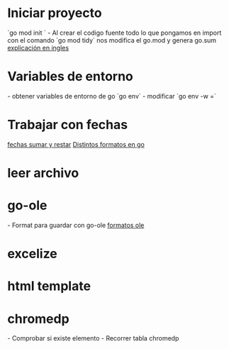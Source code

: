 = Iniciar proyecto =
`go mod init <nombre del proyecto>`
- Al crear el codigo fuente todo lo que pongamos en import con el comando `go mod tidy` nos modifica el go.mod y genera go.sum
[[https://golangbyexample.com/go-mod-sum-module/|explicación en ingles]]
= Variables de entorno =

- obtener variables de entorno de go `go env` 
- modificar `go env -w <nombre variable>=<valor>`
= Trabajar con fechas =
[[https://golangbyexample.com/add-or-subtract-to-time-go/|fechas sumar y restar]]
[[https://gist.github.com/ik5/672405e8d0c10b5fb6f3d5e4a32a95a5|Distintos formatos en go]]
{{{go
package main

import (
	"fmt"
	"time"
)

func main() {
	fmt.Println("Times: ")
	t := time.Now()
	loc, err := time.LoadLocation("Asia/Jerusalem")

	if err != nil {
		fmt.Println("Opps: ", err)
		return
	}

	fmt.Printf("Format: dd/mm/yy hh:MM:ss PM Mon - %s \n", t.In(loc).Format("02/01/06 03:04:05 PM Jan"))
	fmt.Printf("Format: dd/mm/yy hh:MM:ss PM Da Mon - %s \n", t.In(loc).Format("02/01/06 03:04:05 PM Mon Jan"))
	fmt.Printf("Format: dd/mm/yy hh:MM:ss PM Day Month - %s \n", t.In(loc).Format("02/01/06 03:04:05 PM Monay January"))
	fmt.Printf("Format: d/m/y h:M:s PM - %s\n", t.In(loc).Format("2/1/6 3:4:5 PM"))
	fmt.Printf("Format: _d/m/y h:M:s PM - %s\n", t.In(loc).Format("_2/1/6 3:4:5 PM"))
	fmt.Printf("Format: dd/mm/yy hh:MM:ss PM - %s \n", t.In(loc).Format("02/01/06 03:04:05 PM"))
	fmt.Printf("Format: dd/mm/yyyy hh:MM:ss PM - %s \n", t.In(loc).Format("02/01/2006 03:04:05 PM"))
	fmt.Printf("Format: dd/mm/yyyy hh:MM:ss.ms PM - %s \n", t.In(loc).Format("02/01/2006 03:04:05.000 PM"))
	fmt.Printf("Format: dd/mm/yyyy hh:MM:ss.000ms PM - %s \n", t.In(loc).Format("02/01/2006 03:04:05.000000 PM"))
	fmt.Printf("Format: dd/mm/yyyy hh:MM:ss.000000ms PM - %s \n", t.In(loc).Format("02/01/2006 03:04:05.000000000 PM"))
	fmt.Printf("Format dd/mm/yyyy hh:MM:ss TZName - %s\n", t.In(loc).Format("02/01/2006 15:04:05 MST"))
	fmt.Printf("Format dd/mm/yyyy hh:MM:ss Z - %s\n", t.In(loc).Format("02/01/2006 15:04:05 Z7"))
	fmt.Printf("Format dd/mm/yyyy hh:MM:ss Z - %s\n", t.In(loc).Format("02/01/2006 15:04:05 Z07"))
	fmt.Printf("Format dd/mm/yyyy hh:MM:ss ZZ - %s\n", t.In(loc).Format("02/01/2006 15:04:05 Z0700"))
	fmt.Printf("Format dd/mm/yyyy hh:MM:ss Z:Z - %s\n", t.In(loc).Format("02/01/2006 15:04:05 Z07:00"))
	fmt.Printf("Format dd/mm/yyyy hh:MM:ss Z:Z - %s\n", t.In(loc).Format("02/01/2006 15:04:05 -07:00"))
}


/* Output:
Times: 
Format: dd/mm/yy hh:MM:ss PM Mon - 09/11/16 10:56:30 AM Nov 
Format: dd/mm/yy hh:MM:ss PM Da Mon - 09/11/16 10:56:30 AM Wed Nov 
Format: dd/mm/yy hh:MM:ss PM Day Month - 09/11/16 10:56:30 AM Monay November 
Format: d/m/y h:M:s PM - 9/11/6 10:56:30 AM
Format: _d/m/y h:M:s PM -  9/11/6 10:56:30 AM
Format: dd/mm/yy hh:MM:ss PM - 09/11/16 10:56:30 AM 
Format: dd/mm/yyyy hh:MM:ss PM - 09/11/2016 10:56:30 AM 
Format: dd/mm/yyyy hh:MM:ss.ms PM - 09/11/2016 10:56:30.952 AM 
Format: dd/mm/yyyy hh:MM:ss.000ms PM - 09/11/2016 10:56:30.952216 AM 
Format: dd/mm/yyyy hh:MM:ss.000000ms PM - 09/11/2016 10:56:30.952216972 AM 
Format dd/mm/yyyy hh:MM:ss TZName - 09/11/2016 10:56:30 IST
Format dd/mm/yyyy hh:MM:ss Z - 09/11/2016 10:56:30 Z7
Format dd/mm/yyyy hh:MM:ss Z - 09/11/2016 10:56:30 +02
Format dd/mm/yyyy hh:MM:ss ZZ - 09/11/2016 10:56:30 +0200
Format dd/mm/yyyy hh:MM:ss Z:Z - 09/11/2016 10:56:30 +02:00
Format dd/mm/yyyy hh:MM:ss Z:Z - 09/11/2016 10:56:30 +02:00
*/
}}}

= leer archivo =
{{{go
content, err := ioutil.ReadFile("thermopylae.txt")

 if err != nil {
      log.Fatal(err)
 }

fmt.Println(string(content))
}}}
= go-ole =
- Format para guardar con go-ole [[https://docs.microsoft.com/es-es/office/vba/api/Excel.XlFileFormat|formatos ole]]
= excelize =
{{{go
func conv(i int) string {
	// Pasamos el indice de numero a cadena

	if i <= 0 {
		return ""
	}

	j := (i - 1) % 26
	l := "ABCDEFGHIJKLMNOPQRSTUVWXYZ"
	s := conv((i - j) / 26)

	return s + string(l[j])
}

}}}
= html template =
{{{go
package main

import (
	"bytes"
	"fmt"
	"html/template"
	"log"
	"os"
)

func main() {

	const tpl = `
<!DOCTYPE html>
<html>
	<head>
		<meta charset="UTF-8">
		<title>{{.Title}}</title>
	</head>
	<body>
		{{range .Items}}<div>{{ . }}</div>{{else}}<div><strong>no rows</strong></div>{{end}}
	</body>
</html>`

	check := func(err error) {
		if err != nil {
			log.Fatal(err)
		}
	}
	t, err := template.New("webpage").Parse(tpl)
	check(err)

	data := struct {
		Title string
		Items []string
	}{
		Title: "My page",
		Items: []string{
			"My photos",
			"My blog",
		},
	}

	err = t.Execute(os.Stdout, data)
	check(err)

	noItems := struct {
		Title string
		Items []string
	}{
		Title: "My another page",
		Items: []string{},
	}

	var tplhtml bytes.Buffer
	err = t.Execute(&tplhtml, noItems)
	check(err)
	prueba := tplhtml.String()
	fmt.Println(prueba)
}
}}}
= chromedp =
{{{go
package main

import (
	"context"
	"flag"
	"fmt"
	"log"
	"time"

	"github.com/chromedp/cdproto/page"
	"github.com/chromedp/chromedp"
	"github.com/chromedp/chromedp/kb"
)

func main() {

	wordPtr := flag.Bool("gui", false, "a bool")
	flag.Parse()
	var ctx context.Context
	var cancel context.CancelFunc
	fmt.Println("word:", *wordPtr)
	if *wordPtr {
		ctx, cancel = chromedp.NewExecAllocator(context.Background(), append(chromedp.DefaultExecAllocatorOptions[:], chromedp.Flag("headless", false))...)
		defer cancel()
		ctx, cancel = chromedp.NewContext(ctx)
		defer cancel()
	} else {
		ctx, cancel = chromedp.NewContext(context.Background())
		defer cancel()

	}

	chromedp.ListenTarget(ctx, func(ev interface{}) {
		if _, ok := ev.(*page.EventJavascriptDialogOpening); ok {
			t := page.HandleJavaScriptDialog(false)
			go func() {
				if err := chromedp.Run(ctx, t); err != nil {
					// handle error
				}

				// ok
			}()
		}
	})
	if err := chromedp.Run(ctx,
		chromedp.Navigate("https://extranet2.crm.euskaltel.es/Net.Ap.Acceso/acceso.aspx?target=Login"),
		chromedp.WaitReady("txtUsuario", chromedp.ByID),
		chromedp.SendKeys("txtUsuario", <"Usuario">, chromedp.ByID),
		chromedp.SendKeys("txtPassword", <"Contraseña">, chromedp.ByID),
		chromedp.Click("btnEntrar", chromedp.ByID),
	); err != nil {
		log.Println(err)
	}

	// time.Sleep(60 * time.Second)
	hoy := time.Now()
	ayer := hoy.AddDate(0, 0, -1)
	hoyStr := hoy.Format("02/01/2006")
	ayerStr := ayer.Format("02/01/2006")
	if err := chromedp.Run(ctx,
		chromedp.WaitVisible("IMGSCROLL", chromedp.ByID),
		chromedp.Navigate("https://extranet2.crm.euskaltel.es/Net.Ap.WebInstaladores/WebInstaladores.aspx?target=WebInstaladoresBuscar"),
	); err != nil {
		log.Println(err)
	}
	if err := chromedp.Run(ctx,
		chromedp.WaitReady("txtCodigoOs", chromedp.ByID),
		chromedp.SendKeys("selectFiltroFecha", "Entre", chromedp.ByID),
		chromedp.SendKeys("txtFechaCita", ayerStr, chromedp.ByID),
		chromedp.SendKeys("txtFechaCitaHasta", hoyStr, chromedp.ByID),
		chromedp.KeyEvent(kb.Escape),
	); err != nil {
		log.Println(err)
	}
	if err := chromedp.Run(ctx,
		chromedp.SendKeys("AqCtrlBindableTipoTarea", "TECNICO", chromedp.ByID),
		chromedp.SendKeys("AqCtrlBindableCatalogo", "MSHF", chromedp.ByID),
		chromedp.SendKeys("AqCtrlBindableTipo", "FLUJO", chromedp.ByID),
		chromedp.SendKeys("AqCtrlBindableEstado", "Completada", chromedp.ByID),
	); err != nil {
		log.Println(err)
	}
	var res string
	for {
		if err := chromedp.Run(ctx,
			page.SetDownloadBehavior(page.SetDownloadBehaviorBehaviorAllow).WithDownloadPath("."),
			chromedp.WaitVisible("btnExportarExcel", chromedp.ByID),
			chromedp.EvaluateAsDevTools(`document.querySelector("#btnExportarExcel").click()`, &res),
		); err != nil {
			log.Println(err)
		}
		time.Sleep(time.Minute)
	}
}
}}}

- Comprobar si existe elemento
{{{go
package main

import (
	"context"
	"fmt"
	"log"

	"github.com/chromedp/cdproto/cdp"
	"github.com/chromedp/chromedp"
)

func main() {
	opts := append(
		chromedp.DefaultExecAllocatorOptions[:],
		chromedp.ProxyServer("socks5://127.0.0.1:9050"),
	)

	ctx, cancel := chromedp.NewExecAllocator(
		context.Background(),
		opts...,
	)

	ctx, cancel = chromedp.NewContext(ctx)
	defer cancel()

	var nodes []*cdp.Node

	if err := chromedp.Run(ctx,
		chromedp.Navigate("https://ifconfig.me"),
		chromedp.WaitReady("ip_address", chromedp.ByID),
		chromedp.Nodes("ip_address", &nodes, chromedp.AtLeast(0)),
	); err != nil {
		log.Println(err)
	}

	if len(nodes) > 0 {
		var texto string
		if err := chromedp.Run(ctx,
			chromedp.Text("ip_address", &texto, chromedp.ByID),
		); err != nil {
			log.Println(err)
		}

		fmt.Println(texto)
	} else {
		fmt.Println("No se encontro el elemento")
	}

}
}}}
- Recorrer tabla chromedp
{{{go
package main

import (
	"context"
	"fmt"
	"log"

	"github.com/chromedp/cdproto/cdp"
	"github.com/chromedp/chromedp"
)

func main() {

	ctx, cancel := chromedp.NewContext(context.Background())
	defer cancel()

	var nodes []*cdp.Node

	if err := chromedp.Run(ctx,
		chromedp.Navigate("https://www.divxtotal.ch/?s=mr+robot"),
		chromedp.WaitReady("/html/body/div/div/div[3]/div[1]/div[2]/div[2]/div[1]/table", chromedp.BySearch),
		chromedp.Nodes("/html/body/div/div/div[3]/div[1]/div[2]/div[2]/div[1]/table/tbody/tr", &nodes, chromedp.BySearch),
	); err != nil {
		log.Println(err)
	}

	fmt.Println(len(nodes))
	const tabla = `/html/body/div/div/div[3]/div[1]/div[2]/div[2]/div[1]/table/tbody/tr[%d]/td[1]`

	for i := 1; i <= len(nodes); i++ {
		var texto string
		if err := chromedp.Run(ctx,
			chromedp.Text(fmt.Sprintf(tabla, i), &texto, chromedp.BySearch),
		); err != nil {
			log.Println(err)
		}
		fmt.Println(texto)

	}
}
}}}

